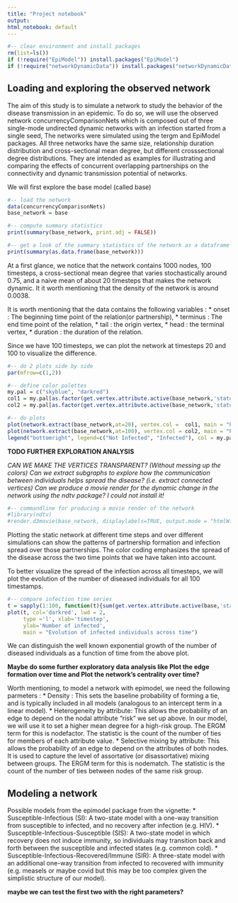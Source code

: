 ```yaml
---
title: "Project notebook"
output:
html_notebook: default
---
```


```r
#-- clear environment and install packages
rm(list=ls())
if (!require("EpiModel")) install.packages("EpiModel")
if (!require("networkDynamicData")) install.packages("networkDynamicData")
```

## Loading and exploring the observed network

The aim of this study is to simulate a network to study the behavior of the disease transmission in an epidemic. To do so, we will use the observed network concurrencyComparisonNets which is composed out of three single-mode undirected dynamic networks with an infection started from a single seed, The networks were simulated using the tergm and EpiModel packages. All three networks have the same size, relationship duration distribution and cross-sectional mean degree, but different crosssectional degree distributions. They are intended as examples for illustrating and comparing the effects of concurrent overlapping partnerships on the connectivity and dynamic transmission potential of networks.

We will first explore the base model (called base)

```r
#-- load the network
data(concurrencyComparisonNets)
base_network = base

#-- compute summary statistics
print(summary(base_network, print.adj = FALSE))
```

```r
#-- get a look of the summary statistics of the network as a dataframe
print(summary(as.data.frame(base_network)))
```

At a first glance, we notice that the network contains 1000 nodes, 100 timesteps, a cross-sectional mean degree that varies stochastically around 0.75, and a naive mean of about 20 timesteps that makes the network dynamic. It it worth mentioning that the density of the network is around 0.0038.

It is worth mentioning that the data contains the following variables :
* onset : The beginning time point of the relation(or partnership),
* terminus : The end time point of the relation,
* tail : the origin vertex,
* head : the terminal vertex,
* duration : the duration of the relation.

Since we have 100 timesteps, we can plot the network at timesteps 20 and 100 to visualize the difference.

```r
#-- do 2 plots side by side
par(mfrow=c(1,2))

#-- define color palettes
my.pal = c("skyblue", "darkred")
col1 = my.pal[as.factor(get.vertex.attribute.active(base_network,'status',at=20))]
col2 = my.pal[as.factor(get.vertex.attribute.active(base_network,'status',at=100))]

#-- do plots
plot(network.extract(base_network,at=20), vertex.col =  col1, main = "Prevalence at timestep 20")
plot(network.extract(base_network,at=100), vertex.col = col2, main = "Prevalence at timestep 100")
legend("bottomright", legend=c("Not Infected", "Infected"), col = my.pal, pch = 19, pt.cex=1.5)
```

**TODO FURTHER EXPLORATION ANALYSIS**

*CAN WE MAKE THE VERTICES TRANSPARENT? (Without messing up the colors)*
*Can we extract subgraphs to explore how the communication between individuals helps spread the disease? (i.e. extract connected vertices)*
*Can we produce a movie render for the dynamic change in the network using the ndtv package? I could not install it!*

```r
#-- commandline for producing a movie render of the network
#library(ndtv)
#render.d3movie(base_network, displaylabels=TRUE, output.mode = "htmlWidget")
```


Plotting the static network at different time steps and over different simulations can show the patterns of partnership formation and infection spread over those partnerships. 
The color coding emphasizes the spread of the disease across the two time points that we have taken into account.

To better visualize the spread of the infection across all timesteps, we will plot the evolution of the number of diseased individuals for all 100 timestamps.

```r
#-- compare infection time series
t = sapply(1:100, function(t){sum(get.vertex.attribute.active(base,'status',at=t)==1)})
plot(t, col='darkred', lwd = 2,
     type ='l', xlab='timestep', 
     ylab='Number of infected', 
     main = "Evolution of infected individuals across time")
```

We can distinguish the well known exponential growth of the number of diseased individuals as a function of time from the above plot.

**Maybe do some further exploratory data analysis like Plot the edge formation over time and Plot the network’s centrality over time?**

Worth mentioning, to model a network with epimodel, we need the following parmeters :
 * Density : This sets the baseline probability of forming a tie, and is typically included in all models (analogous to an intercept term in a linear model).
 * Heterogeneity by attribute: This allows the probability of an edge to depend on the nodal attribute “risk” we set up above. In our model, we will use it to set a higher mean degree for a high-risk group. The ERGM term for this is nodefactor. The statistic is the count of the number of ties for members of each attribute value.
 * Selective mixing by attribute: This allows the probability of an edge to depend on the attributes of both nodes. It is used to capture the level of assortative (or disassortative) mixing between groups. The ERGM term for this is nodematch. The statistic is the count of the number of ties between nodes of the same risk group.

## Modeling a network

Possible models from the epimodel package from the vignette: 
 * Susceptible-Infectious (SI): A two-state model with a one-way transition from susceptible to infected, and no recovery after infection (e.g. HIV).
 * Susceptible-Infectious-Susceptible (SIS): A two-state model in which recovery does not induce immunity, so individuals may transition back and forth between the susceptible and infected states (e.g. common cold).
 * Susceptible-Infectious-Recovered/Immune (SIR): A three-state model with an additional one-way transition from infected to recovered with immunity (e.g. measels or maybe covid but this may be too complex given the simplistic structure of our model).

**maybe we can test the first two with the right parameters?**
 
```r

```

